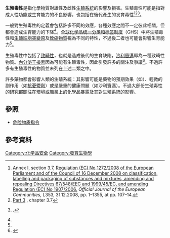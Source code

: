 
'''生殖毒性'''是指化學物質對雄性及雌性[[生殖系統|生殖系統]]的影響及損害。生殖毒性可能是指對成人性功能或生育能力的不良影響，也包括在後代產生的发育毒性<ref name="CLP">Annex I, section 3.7, [http://eur-lex.europa.eu/LexUriServ/LexUriServ.do?uri=OJ:L:2008:353:0001:1355:EN:PDF Regulation (EC) No 1272/2008 of the European Parliament and of the Council of 16 December 2008 on classification, labelling and packaging of substances and mixtures, amending and repealing Directives 67/548/EEC and 1999/45/EC, and amending Regulation (EC) No 1907/2006.] {{Wayback|url=http://eur-lex.europa.eu/LexUriServ/LexUriServ.do?uri=OJ:L:2008:353:0001:1355:EN:PDF |date=20200510141446 }} ''Official Journal of the European Communities'', L353, 31.12.2008, pp. 1–1355, at pp. 107–14.</ref><ref name="GHS">[http://www.unece.org/trans/danger/publi/ghs/ghs_rev02/English/03e_part3.pdf Part 3] {{Wayback|url=http://www.unece.org/trans/danger/publi/ghs/ghs_rev02/English/03e_part3.pdf |date=20130731131903 }}, chapter 3.7{{citation | title = Globally Harmonized System of Classification and Labelling of Chemicals | url = http://www.unece.org/trans/danger/publi/ghs/ghs_rev02/02files_e.html | edition = Second revised | year = 2007 | publisher = United Nations | location = New York and Geneva | id = ST/SG/AC.10/30/Rev.2 | isbn = 978-92-1-116957-7 | pages = 175–186 | accessdate = 2011-06-10 | archive-date = 2019-05-20 | archive-url = https://web.archive.org/web/20190520014345/http://www.unece.org/trans/danger/publi/ghs/ghs_rev02/02files_e.html | dead-url = no }}</ref><ref name="IPCS">{{citation 
| author = International Programme on Chemical Safety 
| title = Principles For Evaluating Health Risks To Reproduction Associated With Exposure To Chemicals 
| journal = Environmental Health Criteria 
| volume = 225 
| url = http://www.inchem.org/documents/ehc/ehc/ehc225.htm 
| location = Geneva 
| publisher = [[世界衛生組織|世界衛生組織]] 
| year = 2001 
| accessdate = 2011-06-09 
| archive-date = 2019-12-03 
| archive-url = https://web.archive.org/web/20191203011820/http://www.inchem.org/documents/ehc/ehc/ehc225.htm 
| dead-url = no 
}}.</ref>。

一般對生殖毒性的定義會包括許多不同的效應，各種效應之間不一定彼此相關，但都會造成生育能力的下降<ref name="IPCS" />。[[全球化学品统一分类和标签制度|全球化学品统一分类和标签制度]]（GHS）中將生殖毒性和[[生殖細胞|生殖細胞]][[突變原|突變原]]及[[致癌物質|致癌物質]]視為不同的特性，不過後二者也可能會影響生育能力<ref name="GHS" />。

生殖毒性中包括了[[致畸性|致畸性]]，也就是造成後代的生育缺陷，[[沙利竇邁|沙利竇邁]]即為一種致畸性物質。[[內分泌干擾素|內分泌干擾素]]因為可能有生殖毒性，因此引發許多的關注及爭議<ref name="WHO">{{citation 
| title = Global assessment of the state-of-the-science of endocrine disruptors 
| author = International Programme on Chemical Safety 
| publisher = [[世界衛生組織|世界衛生組織]] 
| location = Geneva 
| url = http://www.who.int/ipcs/publications/new_issues/endocrine_disruptors/en/ 
| year = 2002 
| id = WHO/PCS/EDC/02.2 
| accessdate = 2011-06-09 
| archive-date = 2011-10-05 
| archive-url = https://web.archive.org/web/20111005230819/http://www.who.int/ipcs/publications/new_issues/endocrine_disruptors/en/ 
| dead-url = no 
}}</ref>。不過許多有生殖毒性的物質並未列在上述二類之中。<!--例如[[鉛|鉛]]具有生殖毒性<ref name="Annex1">[http://eur-lex.europa.eu/LexUriServ/LexUriServ.do?uri=OJ:L:2004:152:0001:0311:EN:PDF Commission Directive 2004/73/EC of 29 August 2004 adapting to technical progress for the 29<sup>th</sup> time Council Directive 67/548/EEC on the approximation of the laws, regulations and administrative provisions relating to the classification, packaging and labelling of dangerous substances.] ''Official Journal of the European Communities'' L152, 30.04.2004, pp. 1–311 (index no. 082-001-00-6).</ref><ref name="CLPlead">[http://eur-lex.europa.eu/LexUriServ/LexUriServ.do?uri=OJ:L:2008:353:0001:1355:EN:PDF Regulation (EC) No 1272/2008 of the European Parliament and of the Council of 16 December 2008 on classification, labelling and packaging of substances and mixtures, amending and repealing Directives 67/548/EEC and 1999/45/EC, and amending Regulation (EC) No 1907/2006.] ''Official Journal of the European Communities'' L353, 31.12.2008, pp. 1–1355 at p. 444 (index no. 082-001-00-6).</ref>， given their adverse effects on the normal intellectual and psychomotor development of human babies and children.-->

許多藥物都會影響人類的生殖系統：其影響可能是藥物的預期效果（如{{link-en|荷爾蒙避孕法|hormonal contraception}}）、輕微的副作用（如[[抗憂鬱劑|抗憂鬱劑]]）或是嚴重的健康問題（如沙利竇邁）。不過大部份生殖毒性的研究都關注在環境或職業上的化學品暴露及其對生殖系統的影響。

== 參照 ==
* [[危险物质指令|危险物质指令]]

== 參考資料 ==
{{reflist}}

[[Category:化学品安全|Category:化学品安全]]
[[Category:發育生物學|Category:發育生物學]]
